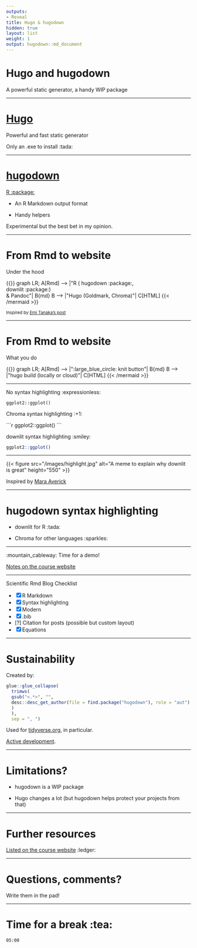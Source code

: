 ```yaml
---
outputs:
- Reveal
title: Hugo & hugodown
hidden: true
layout: list
weight: 1
output: hugodown::md_document
---
```


# Hugo and hugodown

A powerful static generator, a handy WIP package

---

# [Hugo](https://gohugo.io/)

Powerful and fast static generator

Only an .exe to install :tada:

---

# [hugodown](https://hugodown.r-lib.org/)

[R :package:](https://hugodown.r-lib.org/)

* An R Markdown output format

* Handy helpers

Experimental but the best bet in my opinion.

---

# From Rmd to website

Under the hood

```{=html}
{{<mermaid align="left">}}
graph LR;
    A[Rmd] --> |"R ( hugodown :package:, </br> downlit :package:) </br> & Pandoc"| B{md}
    B --> |"Hugo (Goldmark, Chroma)"| C[HTML]
{{< /mermaid >}}
```

<small>Inspired by [Emi Tanaka's post](https://emitanaka.org/r/posts/2018-12-12-scientific-and-technical-blogging-radix-vs-blogdown/)</small>

---

# From Rmd to website

What you do

```{=html}
{{<mermaid align="left">}}
graph LR;
    A[Rmd] --> |":large_blue_circle: knit button"| B{md}
    B --> |"hugo build (locally or cloud)"| C[HTML]
{{< /mermaid >}}
```

---

No syntax highlighting :expressionless:

```{=html}
<pre><code>ggplot2::ggplot()
</code></pre>
```

Chroma syntax highlighting :+1:

````{=html}
```r
ggplot2::ggplot()
```
````

downlit syntax highlighting :smiley:

```r
ggplot2::ggplot()
```

---

```{=html}
{{< figure src="/images/highlight.jpg" alt="A meme to explain why downlit is great" height="550" >}}
```

Inspired by [Mara Averick](https://twitter.com/dataandme/status/1255510799273132032)

---

# hugodown syntax highlighting

* downlit for R :tada:

* Chroma for other languages :sparkles:


---

:mountain_cableway: Time for a demo!

[Notes on the course website](/hugo/demo/)

---

Scientific Rmd Blog Checklist

* [x] R Markdown
* [x] Syntax highlighting
* [x] Modern
* [x] .bib
* [?] Citation for posts (possible but custom layout)
* [x] Equations

---

# Sustainability

Created by:

```r
glue::glue_collapse(
  trimws(
  gsub("<.*>", "",
  desc::desc_get_author(file = find.package("hugodown"), role = "aut")
  )
  ), 
  sep = ", ")
```

Used for [tidyverse.org](https://tidyverse.org), in particular.

[Active development](https://github.com/r-lib/hugodown/).

---

# Limitations?

* hugodown is a WIP package

* Hugo changes a lot (but hugodown helps protect your projects from that)

---

# Further resources

[Listed on the course website](/hugo/further-resources/) :ledger:

---

# Questions, comments?

Write them in the pad!

---

# Time for a break  :tea:

<!--html_preserve-->

<div id="timer_5ee3a3da" class="countdown" style="top:100;left:0;" data-warnwhen="0">

<code class="countdown-time"><span class="countdown-digits minutes">05</span><span class="countdown-digits colon">:</span><span class="countdown-digits seconds">00</span></code>

</div>

<!--/html_preserve-->